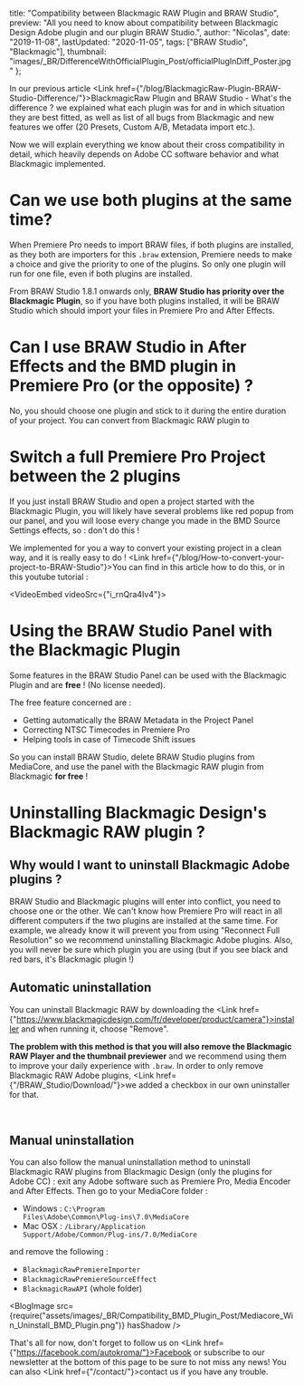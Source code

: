 
  title: "Compatibility between Blackmagic RAW Plugin and BRAW Studio",
  preview:
    "All you need to know about compatibility between Blackmagic Design Adobe plugin and our plugin BRAW Studio.",
  author: "Nicolas",
  date: "2019-11-08",
  lastUpdated: "2020-11-05",
  tags: ["BRAW Studio", "Blackmagic"],
  thumbnail: "images/_BR/DifferenceWithOfficialPlugin_Post/officialPlugInDiff_Poster.jpg"
};


In our previous article <Link href={"/blog/BlackmagicRaw-Plugin-BRAW-Studio-Difference/"}>BlackmagicRaw Plugin and BRAW Studio - What's the difference ?</Link> we explained what each plugin was for and in which situation they are best fitted, as well as list of all bugs from Blackmagic and new features we offer (20 Presets, Custom A/B, Metadata import etc.).

Now we will explain everything we know about their cross compatibility in detail, which heavily depends on Adobe CC software behavior and what Blackmagic implemented.

# Can we use both plugins at the same time?

When Premiere Pro needs to import BRAW files, if both plugins are installed, as they both are importers for this <code>.braw</code> extension, Premiere needs to make a choice and give the priority to one of the plugins. So only one plugin will run for one file, even if both plugins are installed.

From BRAW Studio 1.8.1 onwards only, <strong>BRAW Studio has priority over the Blackmagic Plugin</strong>, so if you have both plugins installed, it will be BRAW Studio which should import your files in Premiere Pro and After Effects.

# Can I use BRAW Studio in After Effects and the BMD plugin in Premiere Pro (or the opposite) ?

No, you should choose one plugin and stick to it during the entire duration of your project. You can convert from Blackmagic RAW plugin to 

# Switch a full Premiere Pro Project between the 2 plugins

If you just install BRAW Studio and open a project started with the Blackmagic Plugin, you will likely have several problems like red popup from our panel, and you will loose every change you made in the BMD Source Settings effects, so : don't do this !

We implemented for you a way to convert your existing project in a clean way, and it is really easy to do ! <Link href={"/blog/How-to-convert-your-project-to-BRAW-Studio"}>You can find in this article how to do this</Link>, or in this youtube tutorial :

<VideoEmbed videoSrc={"i_rnQra4Iv4"}></VideoEmbed>

# Using the BRAW Studio Panel with the Blackmagic Plugin

Some features in the BRAW Studio Panel can be used with the Blackmagic Plugin and are <strong>free</strong> ! (No license needed).

The free feature concerned are :

*  Getting automatically the BRAW Metadata in the Project Panel
*  Correcting NTSC Timecodes in Premiere Pro
*  Helping tools in case of Timecode Shift issues

So you can install BRAW Studio, delete BRAW Studio plugins from MediaCore, and use the panel with the Blackmagic RAW plugin from Blackmagic <strong>for free</strong> !


# Uninstalling Blackmagic Design's Blackmagic RAW plugin ?

## Why would I want to uninstall Blackmagic Adobe plugins ?

BRAW Studio and Blackmagic plugins will enter into conflict, you need to choose one or the other. We can't know how Premiere Pro will react in all different computers if the two plugins are installed at the same time. For example, we already know it will prevent you from using "Reconnect Full Resolution" so we recommend uninstalling Blackmagic Adobe plugins. Also, you will never be sure which plugin you are using (but if you see black and red bars, it's Blackmagic plugin !)

## Automatic uninstallation

You can uninstall Blackmagic RAW by downloading the <Link href={"https://www.blackmagicdesign.com/fr/developer/product/camera"}>installer</Link> and when running it, choose "Remove". 

<span><strong>The problem with this method is that you will also remove the Blackmagic RAW Player and the thumbnail previewer</strong> and we recommend using them to improve your daily experience with <code>.braw</code>. In order to only remove Blackmagic RAW Adobe plugins, <Link href={"/BRAW_Studio/Download/"}>we added a checkbox in our own uninstaller for that</Link>.</span>

<br/>

## Manual uninstallation

You can also follow the manual uninstallation method to uninstall Blackmagic RAW plugins from Blackmagic Design (only the plugins for Adobe CC) : exit any Adobe software such as Premiere Pro, Media Encoder and After Effects. Then go to your MediaCore folder :

* Windows : <code>C:\Program Files\Adobe\Common\Plug-ins\7.0\MediaCore</code>
* Mac OSX : <code>/Library/Application Support/Adobe/Common/Plug-ins/7.0/MediaCore</code>

and remove the following :

* <code>BlackmagicRawPremiereImporter</code>
* <code>BlackmagicRawPremiereSourceEffect</code>
* <code>BlackmagicRawAPI</code> (whole folder)

<BlogImage src={require("assets/images/_BR/Compatibility_BMD_Plugin_Post/Mediacore_Win_Uninstall_BMD_Plugin.png")} hasShadow />



That's all for now, don't forget to follow us on <Link href={"https://facebook.com/autokroma/"}>Facebook</Link> or subscribe to our newsletter at the bottom of this page to be sure to not miss any news! You can also <Link href={"/contact/"}>contact us</Link> if you have any trouble.